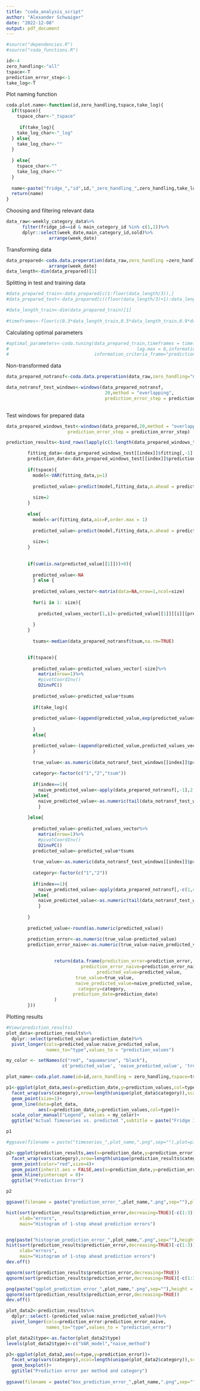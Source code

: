 ```yaml
---
title: "coda_analysis_script"
author: "Alexander Schwaiger"
date: "2022-12-08"
output: pdf_document
---
```

```r
#source("dependencies.R")
#source("coda_functions.R")
```


```r
id<-4
zero_handling<-"all"
tspace<-T
prediction_error_step<-1
take_log<-T


```

Plot naming function

```r
coda.plot.name<-function(id,zero_handling,tspace,take_log){
  if(tspace){
    tspace_char<-"_tspace"
    
     if(take_log){
    take_log_char<-"_log"
  } else{
    take_log_char<-""
  }
    
  } else{
    tspace_char<-""
    take_log_char<-""
  }
  
  name<-paste("fridge_","id",id,"_zero_handling_",zero_handling,take_log_char,tspace_char,sep="")
  return(name)
}
```


Choosing and filtering relevant data
```r
data_raw<-weekly_category_data%>%
      filter(fridge_id==id & main_category_id %in% c(1,2))%>%
      dplyr::select(week_date,main_category_id,sold)%>%
                arrange(week_date)
```

Transforming data
```r
data_prepared<-coda.data.preperation(data_raw,zero_handling =zero_handling,tspace = tspace,log=take_log)%>%
                arrange(week_date)
data_length<-dim(data_prepared)[1]
```

Splitting in test and training data
```r
#data_prepared_train<-data_prepared[c(1:floor(data_length/3)),]
#data_prepared_test<-data_prepared[c((floor(data_length/3)+1):data_length),]

#data_length_train<-dim(data_prepared_train)[1]
      
#timeframes<-floor(c(0.3*data_length_train,0.5*data_length_train,0.9*data_length_train))
```

Calculating optimal parameters
```r
#optimal_parameters<-coda.tuning(data_prepared_train,timeframes = timeframes,
#                                                lag.max = 6,information_criteria_lag  ="AIC",
#                                information_criteria_frame="prediction.error",prediction_error_step #= 1,multicore = FALSE)
```


Non-transformed data
```r
data_prepared_notransf<-coda.data.preperation(data_raw,zero_handling="none",tspace=tspace)

data_notransf_test_windows<-windows(data_prepared_notransf,
                                     20,method = "overlapping",
                                     prediction_error_step = prediction_error_step)
      
```

Test windows for prepared data
```r
data_prepared_windows_test<-windows(data_prepared,20,method = "overlapping",
                       prediction_error_step = prediction_error_step)
```

```r
prediction_results<-bind_rows(lapply(c(1:length(data_prepared_windows_test)),function(index){

        fitting_data<-data_prepared_windows_test[[index]]$fitting[,-1]
        prediction_date<-data_prepared_windows_test[[index]]$prediction_value[1,1]
        
        if(tspace){
          model<-VAR(fitting_data,p=1)
          
          predicted_value<-predict(model,fitting_data,n.ahead = prediction_error_step)
          
          size=2
        }
        
        else{
          model<-ar(fitting_data,aic=F,order.max = 1)
          
          predicted_value<-predict(model,fitting_data,n.ahead = prediction_error_step)
          
          size=1
        }
        
        
        if(sum(is.na(predicted_value[[1]]))>0){
          
          predicted_value<-NA
          } else {
          
          predicted_values_vector<-matrix(data=NA,nrow=1,ncol=size)
          
          for(i in 1: size){
            
            predicted_values_vector[1,i]<-predicted_value[[1]][[i]][prediction_error_step]
            
          }
        }
                         
          tsums<-median(data_prepared_notransf$tsum,na.rm=TRUE)

      
        if(tspace){
          
          predicted_value<-predicted_values_vector[-size]%>%
            matrix(nrow=1)%>%
            #pivotCoordInv()
            D2invPC()
          
          predicted_value<-predicted_value*tsums
          
          if(take_log){
            
          predicted_value<-(append(predicted_value,exp(predicted_values_vector[size])))
            
          }
          else{

          predicted_value<-(append(predicted_value,predicted_values_vector[size])) 
          }
          
          true_value<-as.numeric(data_notransf_test_windows[[index]]$prediction_value[,-1])
            
          category<-factor(c("1","2","tsum"))
          
          if(index==1){
            naive_predicted_value<-apply(data_prepared_notransf[,-1],2,median,na.rm=TRUE)
          }else{
            naive_predicted_value<-as.numeric(tail(data_notransf_test_windows[[index]]$fitting[,-1],1))
            }
          
        }else{
          
          predicted_value<-predicted_values_vector%>%
            matrix(nrow=1)%>%
            #pivotCoordInv()
            D2invPC()
          predicted_value<-predicted_value*tsums
          
          true_value<-as.numeric(data_notransf_test_windows[[index]]$prediction_value[,-c(1,4)])
          
          category<-factor(c("1","2"))
          
          if(index==1){
            naive_predicted_value<-apply(data_prepared_notransf[,-c(1,4)],2,median,na.rm=TRUE)
          }else{
            naive_predicted_value<-as.numeric(tail(data_notransf_test_windows[[index]]$fitting[,-c(1,4)],1))
            }
            
        }
        
        predicted_value<-round(as.numeric(predicted_value))

        prediction_error<-as.numeric(true_value-predicted_value)
        prediction_error_naive<-as.numeric(true_value-naive_predicted_value)
        
        
                  return(data.frame(prediction_error=prediction_error,
                            prediction_error_naive=prediction_error_naive,
                                  predicted_value=predicted_value,
                          true_value=true_value,
                          naive_predicted_value=naive_predicted_value,
                           category=category,
                         prediction_date=prediction_date)
                  )
        }))
```



Plotting results

```r
#View(prediction_results)
plot_data<-prediction_results%>%
  dplyr::select(predicted_value:prediction_date)%>%
  pivot_longer(cols=predicted_value:naive_predicted_value,
               names_to="type",values_to = "prediction_values")
```

```r
my_color <- setNames(c("red", "aquamarine", "black"),
                     c('predicted_value', 'naive_predicted_value', 'true_value'))

plot_name<-coda.plot.name(id=id,zero_handling = zero_handling,tspace=tspace,take_log = take_log)

p1<-ggplot(plot_data,aes(x=prediction_date,y=prediction_values,col=type))+
  facet_wrap(vars(category),nrow=length(unique(plot_data$category)),scales = "free")+
  geom_point(size=1)+
  geom_line(data=plot_data,
            aes(x=prediction_date,y=prediction_values,col=type))+
  scale_color_manual("Legend", values = my_color)+
  ggtitle("Actual Timeseries vs. predicted ",subtitle = paste("Fridge ID:",id,",zero handling:",zero_handling,sep=" "))

p1

#ggsave(filename = paste("timeseries_",plot_name,".png",sep=""),plot=p1,height = 15,width = 20)
```



```r
p2<-ggplot(prediction_results,aes(x=prediction_date,y=prediction_error))+
  facet_wrap(vars(category),nrow=length(unique(prediction_results$category)),scales = "free")+
  geom_point(color="red",size=4)+
  geom_point(inherit.aes = FALSE,aes(x=prediction_date,y=prediction_error_naive),color="aquamarine",size=4)+
  geom_hline(yintercept = 0)+
  ggtitle("Prediction Error")

p2

ggsave(filename = paste("prediction_error_",plot_name,".png",sep=""),plot=p2,height = 15,width = 20)
```

```r
hist(sort(prediction_results$prediction_error,decreasing=TRUE)[-c(1:3)],
     xlab="errors",
     main="Histogram of 1-step ahead prediction errors")


png(paste("histogram_prediction_error_",plot_name,".png",sep=""),height = 15,width = 20,units = "cm",res=300)
hist(sort(prediction_results$prediction_error,decreasing=TRUE)[-c(1:3)],
     xlab="errors",
     main="Histogram of 1-step ahead prediction errors")
dev.off()
```

```r
qqnorm(sort(prediction_results$prediction_error,decreasing=TRUE))
qqnorm(sort(prediction_results$prediction_error,decreasing=TRUE)[-c(1:3)])

png(paste("qqplot_prediction_error_",plot_name,".png",sep=""),height = 15,width = 20,units = "cm",res=300)
qqnorm(sort(prediction_results$prediction_error,decreasing=TRUE))
dev.off()

```
```r
plot_data2<-prediction_results%>%
  dplyr::select(-(predicted_value:naive_predicted_value))%>%
  pivot_longer(cols=prediction_error:prediction_error_naive,
               names_to="type",values_to = "prediction_error")

plot_data2$type<-as.factor(plot_data2$type)
levels(plot_data2$type)<-c("VAR_model","naive_method")
```


```r
p3<-ggplot(plot_data2,aes(x=type,y=prediction_error))+
  facet_wrap(vars(category),ncol=length(unique(plot_data2$category)),scales = "fixed")+
  geom_boxplot()+
  ggtitle("Prediction error per method and category")
  
ggsave(filename = paste("box_prediction_error_",plot_name,".png",sep=""),plot=p3,height = 15,width = 20)
```






